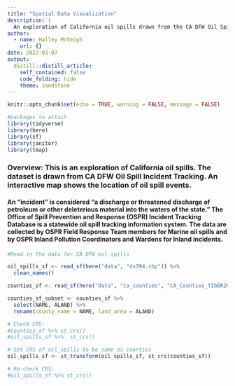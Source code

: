 ```yaml
---
title: "Spatial Data Visualization"
description: |
  An exploration of California oil spills drawn from the CA DFW Oil Spill Incident Tracking dataset. An interactive map shows the location of oil spill events.
author:
  - name: Halley McVeigh
    url: {}
date: 2022-03-07
output:
  distill::distill_article:
    self_contained: false
    code_folding: hide
    theme: sandstone
---
```


```r
knitr::opts_chunk$set(echo = TRUE, warning = FALSE, message = FALSE)

#packages to attach
library(tidyverse)
library(here)
library(sf)
library(janitor)
library(tmap)
```

### **Overview:** This is an exploration of California oil spills. The dataset is drawn from CA DFW Oil Spill Incident Tracking. An interactive map shows the location of oil spill events.

#### An "incident" is considered "a discharge or threatened discharge of petroleum or other deleterious material into the waters of the state." The Office of Spill Prevention and Response (OSPR) Incident Tracking Database is a statewide oil spill tracking information system. The data are collected by OSPR Field Response Team members for Marine oil spills and by OSPR Inland Pollution Coordinators and Wardens for Inland incidents.


```r
#Read in the data for CA DFW oil spills

oil_spills_sf <- read_sf(here("data", "ds394.shp")) %>% 
  clean_names()

counties_sf <- read_sf(here("data", "ca_counties", "CA_Counties_TIGER2016.shp"))

counties_sf_subset <- counties_sf %>% 
  select(NAME, ALAND) %>% 
  rename(county_name = NAME, land_area = ALAND)

# Check CRS:
#counties_sf %>% st_crs()
#oil_spills_sf %>%  st_crs()

# Set CRS of oil_spills to be same as counties
oil_spills_sf <- st_transform(oil_spills_sf, st_crs(counties_sf))

# Re-check CRS:
#oil_spills_sf %>% st_crs()

```
